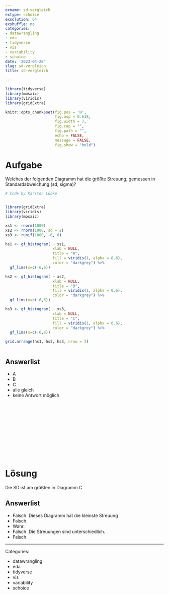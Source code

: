 ```yaml
---
exname: sd-vergleich
extype: schoice
exsolution: 64
exshuffle: no
categories:
- datawrangling
- eda
- tidyverse
- vis
- variability
- schoice
date: '2023-04-28'
slug: sd-vergleich
title: sd-vergleich

---
```





```r
library(tidyverse)
library(mosaic)
library(viridis)
library(gridExtra)
```


```r
knitr::opts_chunk$set(fig.pos = 'H',
                      fig.asp = 0.618,
                      fig.width = 7,
                      fig.cap = "", 
                      fig.path = "",
                      echo = FALSE,
                      message = FALSE,
                      fig.show = "hold")
```






# Aufgabe


Welches der folgenden Diagramm hat die größte Streuung, 
gemessen in Standardabweichung (sd, sigma)?





```r

# Code by Karsten Lübke


library(gridExtra)
library(viridis)
library(mosaic)

xs1 <- rnorm(1000)
xs2 <- rnorm(1000, sd = 2)
xs3 <- runif(1000, -6, 6)

hs1 <- gf_histogram( ~ xs1,
                     xlab = NULL,
                     title = "A",
                     fill = viridis(1, alpha = 0.6),
                     color = "darkgrey") %>%
  gf_lims(x=c(-6,6))

hs2 <- gf_histogram( ~ xs2,
                     xlab = NULL,
                     title = "B",
                     fill = viridis(1, alpha = 0.6),
                     color = "darkgrey") %>%
  gf_lims(x=c(-6,6))

hs3 <- gf_histogram( ~ xs3,
                     xlab = NULL,
                     title = "C",
                     fill = viridis(1, alpha = 0.6),
                     color = "darkgrey") %>%
  gf_lims(x=c(-6,6))

grid.arrange(hs1, hs2, hs3, nrow = 3)



```




Answerlist
----------
* A
* B
* C
* alle gleich
* keine Antwort möglich



</br>
</br>
</br>
</br>
</br>
</br>
</br>
</br>
</br>
</br>

# Lösung

Die SD ist am größten in Diagramm C

Answerlist
----------


* Falsch. Dieses Diagramm hat die kleinste Streuung
* Falsch.
* Wahr.
* Falsch. Die Streuungen sind unterschiedlich.
* Falsch.





---

Categories: 

- datawrangling
- eda
- tidyverse
- vis
- variability
- schoice

